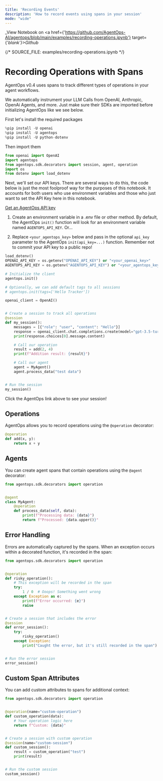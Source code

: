 ```yaml
---
title: 'Recording Events'
description: 'How to record events using spans in your session'
mode: "wide"
---
```

_View Notebook on <a href={'https://github.com/AgentOps-AI/agentops/blob/main/examples/recording-operations.ipynb'} target={'_blank'}>Github</a>_


{/*  SOURCE_FILE: examples/recording-operations.ipynb  */}

# Recording Operations with Spans
AgentOps v0.4 uses spans to track different types of operations in your agent workflows.

We automatically instrument your LLM Calls from OpenAI, Anthropic, OpenAi Agents, and more. Just make sure their SDKs are imported before initializing AgentOps like we see below.

First let's install the required packages


```python
%pip install -U openai
%pip install -U agentops
%pip install -U python-dotenv
```

Then import them


```python
from openai import OpenAI
import agentops
from agentops.sdk.decorators import session, agent, operation
import os
from dotenv import load_dotenv
```

Next, we'll set our API keys. There are several ways to do this, the code below is just the most foolproof way for the purposes of this notebook. It accounts for both users who use environment variables and those who just want to set the API Key here in this notebook.

[Get an AgentOps API key](https://agentops.ai/settings/projects)

1. Create an environment variable in a .env file or other method. By default, the AgentOps `init()` function will look for an environment variable named `AGENTOPS_API_KEY`. Or...

2. Replace `<your_agentops_key>` below and pass in the optional `api_key` parameter to the AgentOps `init(api_key=...)` function. Remember not to commit your API key to a public repo!


```python
load_dotenv()
OPENAI_API_KEY = os.getenv("OPENAI_API_KEY") or "<your_openai_key>"
AGENTOPS_API_KEY = os.getenv("AGENTOPS_API_KEY") or "<your_agentops_key>"
```


```python
# Initialize the client
agentops.init()

# Optionally, we can add default tags to all sessions
# agentops.init(tags=['Hello Tracker'])

openai_client = OpenAI()


# Create a session to track all operations
@session
def my_session():
    messages = [{"role": "user", "content": "Hello"}]
    response = openai_client.chat.completions.create(model="gpt-3.5-turbo", messages=messages, temperature=0.5)
    print(response.choices[0].message.content)

    # Call our operation
    result = add(2, 4)
    print(f"Addition result: {result}")

    # Call our agent
    agent = MyAgent()
    agent.process_data("test data")


# Run the session
my_session()
```

Click the AgentOps link above to see your session!
## Operations
AgentOps allows you to record operations using the `@operation` decorator:


```python
@operation
def add(x, y):
    return x + y
```

## Agents
You can create agent spans that contain operations using the `@agent` decorator:


```python
from agentops.sdk.decorators import operation


@agent
class MyAgent:
    @operation
    def process_data(self, data):
        print(f"Processing data: {data}")
        return f"Processed: {data.upper()}"
```

## Error Handling
Errors are automatically captured by the spans. When an exception occurs within a decorated function, it's recorded in the span:


```python
from agentops.sdk.decorators import operation


@operation
def risky_operation():
    # This exception will be recorded in the span
    try:
        1 / 0  # Ooops! Something went wrong
    except Exception as e:
        print(f"Error occurred: {e}")
        raise


# Create a session that includes the error
@session
def error_session():
    try:
        risky_operation()
    except Exception:
        print("Caught the error, but it's still recorded in the span")


# Run the error session
error_session()
```

## Custom Span Attributes
You can add custom attributes to spans for additional context:


```python
from agentops.sdk.decorators import operation


@operation(name="custom-operation")
def custom_operation(data):
    # Your operation logic here
    return f"Custom: {data}"


# Create a session with custom operation
@session(name="custom-session")
def custom_session():
    result = custom_operation("test")
    print(result)


# Run the custom session
custom_session()
```
